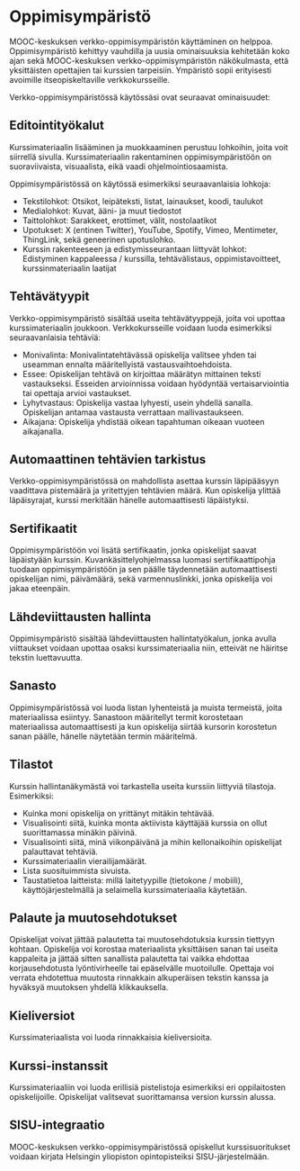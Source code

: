 # Oppimisympäristö

MOOC-keskuksen verkko-oppimisympäristön käyttäminen on helppoa. Oppimisympäristö kehittyy vauhdilla ja uusia ominaisuuksia kehitetään koko ajan sekä MOOC-keskuksen verkko-oppimisympäristön näkökulmasta, että yksittäisten opettajien tai kurssien tarpeisiin.  Ympäristö sopii erityisesti avoimille itseopiskeltaville verkkokursseille.

Verkko-oppimisympäristössä käytössäsi ovat seuraavat ominaisuudet:

## Editointityökalut

Kurssimateriaalin lisääminen ja muokkaaminen perustuu lohkoihin, joita voit siirrellä sivulla. Kurssimateriaalin rakentaminen oppimisympäristöön on suoraviivaista, visuaalista, eikä vaadi ohjelmointiosaamista.

Oppimisympäristössä on käytössä esimerkiksi seuraavanlaisia lohkoja:
* Tekstilohkot: Otsikot, leipäteksti, listat, lainaukset, koodi, taulukot
* Medialohkot: Kuvat, ääni- ja muut tiedostot
* Taittolohkot: Sarakkeet, erottimet, välit, nostolaatikot
* Upotukset: X (entinen Twitter), YouTube, Spotify, Vimeo, Mentimeter, ThingLink, sekä geneerinen upotuslohko.
* Kurssin rakenteeseen ja edistymisseurantaan liittyvät lohkot: Edistyminen kappaleessa / kurssilla, tehtävälistaus, oppimistavoitteet, kurssinmateriaalin laatijat

## Tehtävätyypit

Verkko-oppimisympäristö sisältää useita tehtävätyyppejä, joita voi upottaa kurssimateriaalin joukkoon. Verkkokursseille voidaan luoda esimerkiksi seuraavanlaisia tehtäviä:
* Monivalinta: Monivalintatehtävässä opiskelija valitsee yhden tai useamman ennalta määritellyistä vastausvaihtoehdoista.
* Essee: Opiskelijan tehtävä on kirjoittaa määrätyn mittainen teksti vastaukseksi. Esseiden arvioinnissa voidaan hyödyntää vertaisarviointia tai opettaja arvioi vastaukset.
* Lyhytvastaus: Opiskelija vastaa lyhyesti, usein yhdellä sanalla. Opiskelijan antamaa vastausta verrattaan mallivastaukseen.
* Aikajana: Opiskelija yhdistää oikean tapahtuman oikeaan vuoteen aikajanalla.

## Automaattinen tehtävien tarkistus

Verkko-oppimisympäristössä on mahdollista asettaa kurssin läpipääsyyn vaadittava pistemäärä ja yritettyjen tehtävien määrä. Kun opiskelija ylittää läpäisyrajat, kurssi merkitään hänelle automaattisesti läpäistyksi.

## Sertifikaatit

Oppimisympäristöön voi lisätä sertifikaatin, jonka opiskelijat saavat läpäistyään kurssin. Kuvankäsittelyohjelmassa luomasi sertifikaattipohja tuodaan oppimisympäristöön ja sen päälle täydennetään automaattisesti opiskelijan nimi, päivämäärä, sekä varmennuslinkki, jonka opiskelija voi jakaa eteenpäin.

## Lähdeviittausten hallinta

Oppimisympäristö sisältää lähdeviittausten hallintatyökalun, jonka avulla viittaukset voidaan upottaa osaksi kurssimateriaalia niin, etteivät ne häiritse tekstin luettavuutta.

## Sanasto

Oppimisympäristössä voi luoda listan lyhenteistä ja muista termeistä, joita materiaalissa esiintyy. Sanastoon määritellyt termit korostetaan materiaalissa automaattisesti ja kun opiskelija siirtää kursorin korostetun sanan päälle, hänelle näytetään termin määritelmä.

## Tilastot

Kurssin hallintanäkymästä voi tarkastella useita kurssiin liittyviä tilastoja. Esimerkiksi:
* Kuinka moni opiskelija on yrittänyt mitäkin tehtävää.
* Visualisointi siitä, kuinka monta aktiivista käyttäjää kurssia on ollut suorittamassa minäkin päivinä.
* Visualisointi siitä, minä viikonpäivänä ja mihin kellonaikoihin opiskelijat palauttavat tehtäviä.
* Kurssimateriaalin vierailijamäärät.
* Lista suosituimmista sivuista.
* Taustatietoa laitteista: millä laitetyypille (tietokone / mobiili), käyttöjärjestelmällä ja selaimella kurssimateriaalia käytetään.

## Palaute ja muutosehdotukset

Opiskelijat voivat jättää palautetta tai muutosehdotuksia kurssin tiettyyn kohtaan. Opiskelija voi korostaa materiaalista yksittäisen sanan tai useita kappaleita ja jättää sitten sanallista palautetta tai vaikka ehdottaa korjausehdotusta lyöntivirheelle tai epäselvälle muotoilulle. Opettaja voi verrata ehdotettua muutosta rinnakkain alkuperäisen tekstin kanssa ja hyväksyä muutoksen yhdellä klikkauksella.

## Kieliversiot

Kurssimateriaalista voi luoda rinnakkaisia kieliversioita.

## Kurssi-instanssit

Kurssimateriaaliin voi luoda erillisiä pistelistoja esimerkiksi eri oppilaitosten opiskelijoille. Opiskelijat valitsevat suorittamansa version kurssin alussa.

## SISU-integraatio

MOOC-keskuksen verkko-oppimisympäristössä opiskellut kurssisuoritukset voidaan kirjata Helsingin yliopiston opintopisteiksi SISU-järjestelmään.

